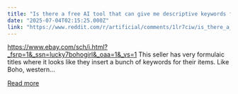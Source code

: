 ```yaml
---
title: "Is there a free AI tool that can give me descriptive keywords for clothing items?"
date: "2025-07-04T02:15:25.000Z"
link: "https://www.reddit.com/r/artificial/comments/1lr7ciw/is_there_a_free_ai_tool_that_can_give_me/"
---
```


https://www.ebay.com/sch/i.html?_fsrp=1&_ssn=lucky7bohogirl&_oaa=1&_vs=1 
 This seller has very formulaic titles where it looks like they insert a bunch of keywords for their items. Like Boho, western...

[Read more](https://www.reddit.com/r/artificial/comments/1lr7ciw/is_there_a_free_ai_tool_that_can_give_me/)
